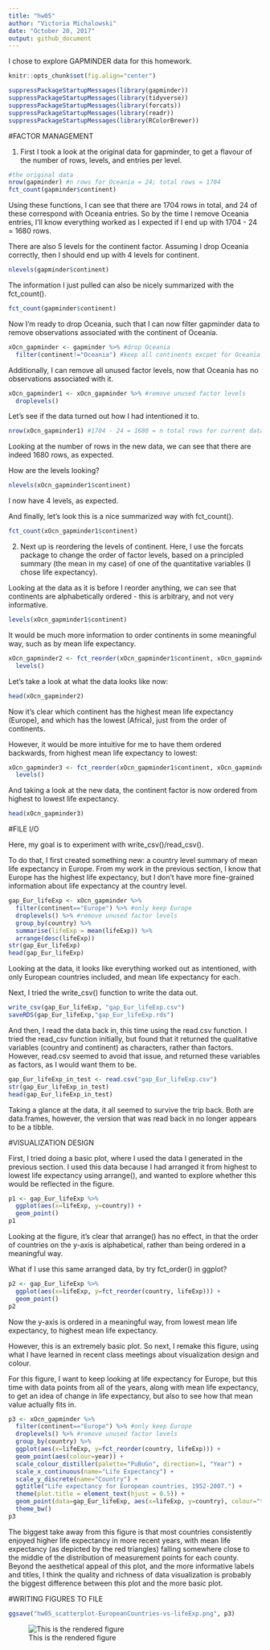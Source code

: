 ```yaml
---
title: "hw05"
author: "Victoria Michalowski"
date: "October 20, 2017"
output: github_document
---
```

I chose to explore GAPMINDER data for this homework.

```r
knitr::opts_chunk$set(fig.align="center")

suppressPackageStartupMessages(library(gapminder))
suppressPackageStartupMessages(library(tidyverse))
suppressPackageStartupMessages(library(forcats))
suppressPackageStartupMessages(library(readr))
suppressPackageStartupMessages(library(RColorBrewer))
```

#FACTOR MANAGEMENT

1. First I took a look at the original data for gapminder, to get a flavour of the number of rows, levels, and entries per level.

```r
#the original data
nrow(gapminder) #n rows for Oceania = 24; total rows = 1704
fct_count(gapminder$continent)
```

Using these functions, I can see that there are 1704 rows in total, and 24 of these correspond with Oceania entries. So by the time I remove Oceania entries, I'll know everything worked as I expected if I end up with 1704 - 24 = 1680 rows. 


There are also 5 levels for the continent factor. Assuming I drop Oceania correctly, then I should end up with 4 levels for continent.
```r
nlevels(gapminder$continent)
```

The information I just pulled can also be nicely summarized with the fct_count().

```r
fct_count(gapminder$continent)
```

Now I'm ready to drop Oceania, such that I can now filter gapminder data to remove observations associated with the continent of Oceania.

```r
xOcn_gapminder <- gapminder %>% #drop Oceania
  filter(continent!="Oceania") #keep all continents excpet for Oceania
```

Additionally, I can remove all unused factor levels, now that Oceania has no observations associated with it.

```r
xOcn_gapminder1 <- xOcn_gapminder %>% #remove unused factor levels
  droplevels()
```

Let's see if the data turned out how I had intentioned it to.

```r
nrow(xOcn_gapminder1) #1704 - 24 = 1680 = n total rows for current data
```

Looking at the number of rows in the new data, we can see that there are indeed 1680 rows, as expected.

How are the levels looking?

```r
nlevels(xOcn_gapminder1$continent)
```

I now have 4 levels, as expected.

And finally, let's look this is a nice summarized way with fct_count().

```r
fct_count(xOcn_gapminder1$continent)
```


2. Next up is reordering the levels of continent. Here, I use the forcats package to change the order of factor levels, based on a principled summary (the mean in my case) of one of the quantitative variables (I chose life expectancy).

Looking at the data as it is before I reorder anything, we can see that continents are alphabetically ordered - this is arbitrary, and not very informative.

```r
levels(xOcn_gapminder1$continent) 
```

It would be much more information to order continents in some meaningful way, such as by mean life expectancy.

```r
xOcn_gapminder2 <- fct_reorder(xOcn_gapminder1$continent, xOcn_gapminder1$lifeExp, mean) %>% 
  levels()
```

Let's take a look at what the data looks like now:

```r
head(xOcn_gapminder2)
```

Now it's clear which continent has the highest mean life expectancy (Europe), and which has the lowest (Africa), just from the order of continents.

However, it would be more intuitive for me to have them ordered backwards, from highest mean life expectancy to lowest:

```r
xOcn_gapminder3 <- fct_reorder(xOcn_gapminder1$continent, xOcn_gapminder1$lifeExp, .desc=TRUE) %>% 
  levels()
```

And taking a look at the new data, the continent factor is now ordered from highest to lowest life expectancy.

```r
head(xOcn_gapminder3)
```

#FILE I/O

Here, my goal is to experiment with write_csv()/read_csv().

To do that, I first created something new: a country level summary of mean life expectancy in Europe. From my work in the previous section, I know that Europe has the highest life expectancy, but I don't have more fine-grained information about life expectancy at the country level.

```r
gap_Eur_lifeExp <- xOcn_gapminder %>%
  filter(continent=="Europe") %>% #only keep Europe
  droplevels() %>% #remove unused factor levels
  group_by(country) %>% 
  summarise(lifeExp = mean(lifeExp)) %>% 
  arrange(desc(lifeExp))
str(gap_Eur_lifeExp)
head(gap_Eur_lifeExp)
```

Looking at the data, it looks like everything worked out as intentioned, with only European countries included, and mean life expectancy for each.

Next, I tried the write_csv() function to write the data out.

```r
write_csv(gap_Eur_lifeExp, "gap_Eur_lifeExp.csv")
saveRDS(gap_Eur_lifeExp,"gap_Eur_lifeExp.rds")
```

And then, I read the data back in, this time using the read.csv function. I tried the read_csv function initially, but found that it returned the qualitative variables (country and continent) as characters, rather than factors. However, read.csv seemed to avoid that issue, and returned these variables as factors, as I would want them to be.

```r
gap_Eur_lifeExp_in_test <- read.csv("gap_Eur_lifeExp.csv")
str(gap_Eur_lifeExp_in_test)
head(gap_Eur_lifeExp_in_test)
```

Taking a glance at the data, it all seemed to survive the trip back. Both are data.frames, however, the version that was read back in no longer appears to be a tibble.

#VISUALIZATION DESIGN

First, I tried doing a basic plot, where I used the data I generated in the previous section. I used this data because I had arranged it from highest to lowest life expectancy using arrange(), and wanted to explore whether this would be reflected in the figure.

```r
p1 <- gap_Eur_lifeExp %>% 
  ggplot(aes(x=lifeExp, y=country)) +
  geom_point()
p1
```

Looking at the figure, it's clear that arrange() has no effect, in that the order of countries on the y-axis is alphabetical, rather than being ordered in a meaningful way.

What if I use this same arranged data, by try fct_order() in ggplot?

```r
p2 <- gap_Eur_lifeExp %>% 
  ggplot(aes(x=lifeExp, y=fct_reorder(country, lifeExp))) +
  geom_point()
p2
```

Now the y-axis is ordered in a meaningful way, from lowest mean life expectancy, to highest mean life expectancy.

However, this is an extremely basic plot. So next, I remake this figure, using what I have learned in recent class meetings about visualization design and colour.

For this figure, I want to keep looking at life expectancy for Europe, but this time with data points from all of the years, along with mean life expectancy, to get an idea of change in life expectancy, but also to see how that mean value actually fits in.

```r
p3 <- xOcn_gapminder %>%
  filter(continent=="Europe") %>% #only keep Europe
  droplevels() %>% #remove unused factor levels
  group_by(country) %>% 
  ggplot(aes(x=lifeExp, y=fct_reorder(country, lifeExp))) +
  geom_point(aes(colour=year)) +
  scale_colour_distiller(palette="PuBuGn", direction=1, "Year") +
  scale_x_continuous(name="Life Expectancy") +
  scale_y_discrete(name="Country") +
  ggtitle("Life expectancy for European countries, 1952-2007.") +
  theme(plot.title = element_text(hjust = 0.5)) +
  geom_point(data=gap_Eur_lifeExp, aes(x=lifeExp, y=country), colour="tomato3", fill="tomato3", shape=24) +
  theme_bw()
p3
```

The biggest take away from this figure is that most countries consistently enjoyed higher life expectancy in more recent years, with mean life expectancy (as depicted by the red triangles) falling somewhere close to the middle of the distribution of measurement points for each county. Beyond the aesthetical appeal of this plot, and the more informative labels and titles, I think the quality and richness of data visualization is probably the biggest difference between this plot and the more basic plot.

#WRITING FIGURES TO FILE

```r
ggsave("hw05_scatterplot-EuropeanCountries-vs-lifeExp.png", p3)
```

![This is the rendered figure](C:/Users/Victoria/Desktop/STAT 545A/STAT545 Homework/STAT545-hw-Michalowski-Victoria/hw05/hw05_scatterplot-EuropeanCountries-vs-lifeExp.png)




